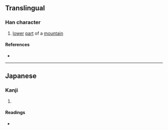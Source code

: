 {{character info/new}}
==Translingual==

===Han character===
{{Han char|rn=46|rad=山|as=10|sn=13|four=|canj=UNMM|ids=⿰山弱}}

# [[lower]] [[part]] of a [[mountain]]

====References====
* {{Han ref|kx=0317.521|hdz=10792.131|uh=5D76|ud=23926}}

----

==Japanese==

===Kanji===
{{ja-kanji|grade=|rs=山10}}

# {{defn|lang=ja|sort=山10}}

====Readings====
* {{ja-readings|on=|kun=[[たお]] (tao)}}